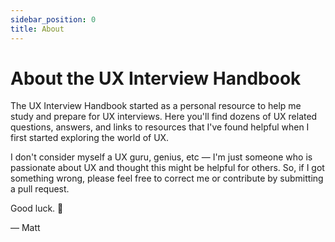 ```yaml
---
sidebar_position: 0
title: About
---
```


# About the UX Interview Handbook

The UX Interview Handbook started as a personal resource to help me study and prepare for UX interviews. Here you'll find dozens of UX related questions, answers, and links to resources that I've found helpful when I first started exploring the world of UX.

I don't consider myself a UX guru, genius, etc — I'm just someone who is passionate about UX and thought this might be helpful for others. So, if I got something wrong, please feel free to correct me or contribute by submitting a pull request.

Good luck. 💖

— Matt

<!-- While I used good faith efforts to ensure
that the information and instructions contained in this work are accurate,
I disclaim all responsibility for errors or omissions, including without limitation responsibility for damages resulting
from the use of or reliance on this work. Use of the information and instructions contained in this work is at your own risk. -->

